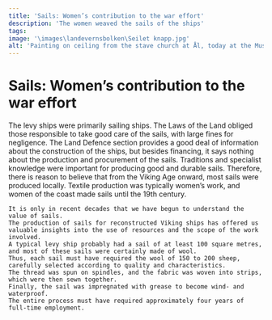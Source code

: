 ```yaml
---
title: 'Sails: Women’s contribution to the war effort'
description: 'The women weaved the sails of the ships'
tags:
image: '\images\landevernsbolken\Seilet knapp.jpg'
alt: 'Painting on ceiling from the stave church at Ål, today at the Museum of Cultural History, Oslo'
---
```




# Sails: Women’s contribution to the war effort

<Container stil="initial side">
    The levy ships were primarily sailing ships. 
    The Laws of the Land obliged those responsible to take good care of the sails, with large fines for negligence. 
    The Land Defence section provides a good deal of information about the construction of the ships, but besides financing, it says nothing about the production and procurement of the sails. 
    Traditions and specialist knowledge were important for producing good and durable sails. 
    Therefore, there is reason to believe that from the Viking Age onward, most sails were produced locally. 
    Textile production was typically women’s work, and women of the coast made sails until the 19th century. 
    
    It is only in recent decades that we have begun to understand the value of sails. 
    The production of sails for reconstructed Viking ships has offered us valuable insights into the use of resources and the scope of the work involved. 
    A typical levy ship probably had a sail of at least 100 square metres, and most of these sails were certainly made of wool. 
    Thus, each sail must have required the wool of 150 to 200 sheep, carefully selected according to quality and characteristics. 
    The thread was spun on spindles, and the fabric was woven into strips, which were then sewn together. 
    Finally, the sail was impregnated with grease to become wind- and waterproof. 
    The entire process must have required approximately four years of full-time employment.
</Container>

<Figure
    image="\images\landevernsbolken\Seilet i tekst.jpg"
    title="Reconstructed warp-weighted loom with canvas from Hordamuseet, Bymuseet in Bergen"
    alt="Photo of reconstructed warp-weighted loom with canvas from a museum exhibition"
>
</Figure>

